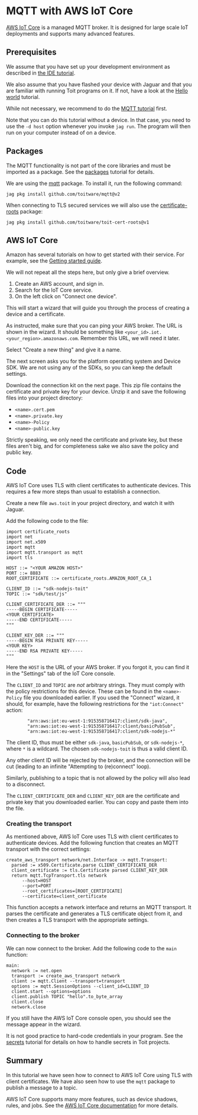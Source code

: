 # MQTT with AWS IoT Core
[AWS IoT Core](https://aws.amazon.com/iot-core/) is a managed MQTT
broker. It is designed for large scale IoT deployments and supports
many advanced features.

## Prerequisites
We assume that you have set up your development environment as described
in [the IDE tutorial](../../setup/ide).

We also assume that you have flashed your device with Jaguar and that
you are familiar with running Toit programs on it.
If not, have a look at the [Hello world](../../setup/firstprogram) tutorial.

While not necessary, we recommend to do the [MQTT tutorial](..) first.

Note that you can do this tutorial without a device. In that case,
you need to use the `-d host` option whenever you invoke
`jag run`. The program will then run on your computer instead of on
a device.

## Packages
The MQTT functionality is not part of the core libraries and must be
imported as a package. See the [packages](../../setup/packages)
tutorial for details.

We are using the [mqtt](https://pkg.toit.io/package/github.com%2Ftoitware%2Fmqtt@v2)
package. To install it, run the following command:

``` shell
jag pkg install github.com/toitware/mqtt@v2
```

When connecting to TLS secured services we will also use the
[certificate-roots](https://pkg.toit.io/package/github.com%2Ftoitware%2Ftoit-cert-roots@v1)
package:

``` shell
jag pkg install github.com/toitware/toit-cert-roots@v1
```

## AWS IoT Core
Amazon has several tutorials on how to get started with their service. For example,
see the
[Getting started guide](https://docs.aws.amazon.com/iot/latest/developerguide/iot-gs.html).

We will not repeat all the steps here, but only give a brief overview.

1. Create an AWS account, and sign in.
2. Search for the IoT Core service.
3. On the left click on "Connect one device".

This will start a wizard that will guide you through the process of
creating a device and a certificate.

As instructed, make sure that you can ping your AWS broker. The URL
is shown in the wizard. It should be something like
`<your_id>.iot.<your_region>.amazonaws.com`. Remember this URL,
we will need it later.

Select "Create a new thing" and give it a name.

The next screen asks you for the platform operating system and Device SDK.
We are not using any of the SDKs, so you can keep the default settings.

Download the connection kit on the next page. This zip file contains the
certificate and private key for your device. Unzip it and save the
following files into your project directory:
- `<name>.cert.pem`
- `<name>.private.key`
- `<name>-Policy`
- `<name>-public.key`

Strictly speaking, we only need the certificate and private key, but
these files aren't big, and for completeness sake we also save the
policy and public key.

## Code
AWS IoT Core uses TLS with client certificates to authenticate
devices. This requires a few more steps than usual to establish a connection.

Create a new file `aws.toit` in your project directory, and watch it
with Jaguar.

Add the following code to the file:

``` toit
import certificate_roots
import net
import net.x509
import mqtt
import mqtt.transport as mqtt
import tls

HOST ::= "<YOUR AMAZON HOST>"
PORT ::= 8883
ROOT_CERTIFICATE ::= certificate_roots.AMAZON_ROOT_CA_1

CLIENT_ID ::= "sdk-nodejs-toit"
TOPIC ::= "sdk/test/js"

CLIENT_CERTIFICATE_DER ::= """
-----BEGIN CERTIFICATE-----
<YOUR CERTIFICATE>
-----END CERTIFICATE-----
"""

CLIENT_KEY_DER ::= """
-----BEGIN RSA PRIVATE KEY-----
<YOUR KEY>
-----END RSA PRIVATE KEY-----
"""
```

Here the `HOST` is the URL of your AWS broker. If you forgot it, you
can find it in the "Settings" tab of the IoT Core console.

The `CLIENT_ID` and `TOPIC` are *not* arbitrary strings. They must
comply with the policy restrictions for this device. These can
be found in the `<name>-Policy` file you downloaded earlier. If
you used the "Connect" wizard, it should, for example, have
the following restrictions for the `"iot:Connect"` action:
``` text
        "arn:aws:iot:eu-west-1:915358716417:client/sdk-java",
        "arn:aws:iot:eu-west-1:915358716417:client/basicPubSub",
        "arn:aws:iot:eu-west-1:915358716417:client/sdk-nodejs-*"
```
The client ID, thus must be either `sdk-java`, `basicPubSub`, or
`sdk-nodejs-*`, where `*` is a wildcard. The chosen
`sdk-nodejs-toit` is thus a valid client ID.

Any other client ID will be rejected by the broker, and the connection
will be cut (leading to an infinite "Attempting to (re)connect" loop).

Similarly, publishing to a topic that is not allowed by the policy
will also lead to a disconnect.

The `CLIENT_CERTIFICATE_DER` and `CLIENT_KEY_DER` are the certificate
and private key that you downloaded earlier. You can copy and paste
them into the file.

### Creating the transport
As mentioned above, AWS IoT Core uses TLS with client certificates
to authenticate devices. Add the following function that creates
an MQTT transport with the correct settings:

``` toit
create_aws_transport network/net.Interface -> mqtt.Transport:
  parsed := x509.Certificate.parse CLIENT_CERTIFICATE_DER
  client_certificate := tls.Certificate parsed CLIENT_KEY_DER
  return mqtt.TcpTransport.tls network
      --host=HOST
      --port=PORT
      --root_certificates=[ROOT_CERTIFICATE]
      --certificate=client_certificate
```

This function accepts a network interface and returns an MQTT transport.
It parses the certificate and generates a TLS certificate object from it,
and then creates a TLS transport with the appropriate settings.

### Connecting to the broker
We can now connect to the broker. Add the following code to the `main` function:

``` toit
main:
  network := net.open
  transport := create_aws_transport network
  client := mqtt.Client --transport=transport
  options := mqtt.SessionOptions --client_id=CLIENT_ID
  client.start --options=options
  client.publish TOPIC "hello".to_byte_array
  client.close
  network.close
```

If you still have the AWS IoT Core console open, you should see the
message appear in the wizard.

<Note>

It is not good practice to hard-code credentials in your program.
See the [secrets](../../misc/secrets) tutorial for details on how to
handle secrets in Toit projects.

</Note>

## Summary
In this tutorial we have seen how to connect to AWS IoT Core using
TLS with client certificates. We have also seen how to use the
`mqtt` package to publish a message to a topic.

AWS IoT Core supports many more features, such as device shadows,
rules, and jobs. See the
[AWS IoT Core documentation](https://docs.aws.amazon.com/iot/latest/developerguide/what-is-aws-iot.html)
for more details.
